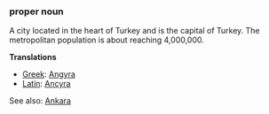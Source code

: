 ===proper noun===

A city located in the heart of Turkey and is the capital of Turkey. The metropolitan population is about reaching 4,000,000.

'''Translations'''

*[[Greek]]: [[Angyra]]
*[[Latin]]: [[Ancyra]]

See also: [[en:Ankara|Ankara]]